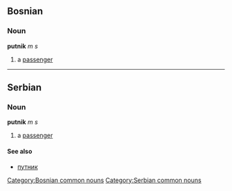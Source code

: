 ==Bosnian==
===Noun===
'''putnik''' ''m s''
#a [[passenger]]
[[Category:Bosnian common nouns]]

----

==Serbian==
===Noun===
'''putnik''' ''m s''
#a [[passenger]]
====See also====
*[[путник]]
[[Category:Serbian common nouns]]